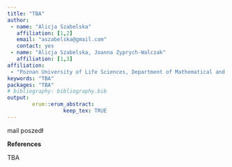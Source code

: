```yaml
---
title: "TBA"
author:
 - name: "Alicja Szabelska"
   affiliation: [1,2]
   email: "aszabelska@gmail.com"
   contact: yes
 - name: "Alicja Szabelska, Joanna Zyprych-Walczak"
   affiliation: [1,3]
affiliation:
 - "Poznan University of Life Sciences, Department of Mathematical and Statistical Methods"
keywords: "TBA"
packages: "TBA"
# bibliography: bibliography.bib
output:  
        erum::erum_abstract:
                  keep_tex: TRUE
---
```


mail poszedł

**References**

TBA
